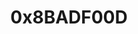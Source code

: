 ---
title: '0x8BADF00D'
description: 'System changes detected. Please reboot your machine to finalize the process.'
icon: 'circle-exclamation'
---